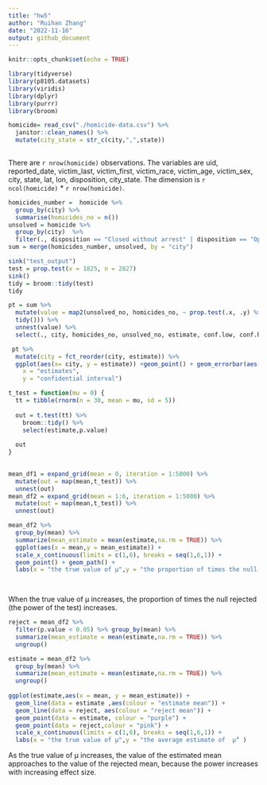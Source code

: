 ```yaml
---
title: "hw5"
author: "Ruihan Zhang"
date: "2022-11-16"
output: github_document
---
```


```r
knitr::opts_chunk$set(echo = TRUE)
```

```r
library(tidyverse)
library(p8105.datasets)
library(viridis)
library(dplyr)
library(purrr)
library(broom)
```

```r
homicide= read_csv("./homicide-data.csv") %>% 
  janitor::clean_names() %>% 
  mutate(city_state = str_c(city,",",state))
  
```
There are `r nrow(homicide)` observations. The variables are uid, reported_date, victim_last, victim_first, victim_race, victim_age, victim_sex, city, state, lat, lon, disposition, city_state. The dimension is `r ncol(homicide)` * `r nrow(homicide)`.

```r
homicides_number =  homicide %>% 
  group_by(city) %>% 
  summarise(homicides_no = n())
unsolved = homicide %>% 
  group_by(city)  %>% 
  filter(., disposition == "Closed without arrest" | disposition == "Open/No arrest" ) %>% summarise(unsolved_no = n())
sum = merge(homicides_number, unsolved, by = "city")

```

```r

sink("test_output")
test = prop.test(x = 1825, n = 2827) 
sink()
tidy = broom::tidy(test)
tidy
```

```r
pt = sum %>% 
  mutate(value = map2(unsolved_no, homicides_no, ~ prop.test(.x, .y) %>% 
  tidy())) %>% 
  unnest(value) %>% 
  select(., city, homicides_no, unsolved_no, estimate, conf.low, conf.high)
```

```r
 pt %>% 
  mutate(city = fct_reorder(city, estimate)) %>% 
  ggplot(aes(x= city, y = estimate)) +geom_point() + geom_errorbar(aes(ymin = conf.low, ymax = conf.high),width = 0.2) +theme(axis.text.x = element_text(angle = 90, vjust = 0.5, hjust = 1)) + labs(title = "the estimates and CIs for each city",
    x = "estimates",
    y = "confidential interval")
```

```r
t_test = function(mu = 0) {
  tt = tibble(rnorm(n = 30, mean = mu, sd = 5))
  
  out = t.test(tt) %>% 
    broom::tidy() %>% 
    select(estimate,p.value)
  
  out
}
     

```

```r
mean_df1 = expand_grid(mean = 0, iteration = 1:5000) %>% 
  mutate(out = map(mean,t_test)) %>% 
  unnest(out)
mean_df2 = expand_grid(mean = 1:6, iteration = 1:5000) %>% 
  mutate(out = map(mean,t_test)) %>% 
  unnest(out)

```


```r
mean_df2 %>%
  group_by(mean) %>% 
  summarize(mean_estimate = mean(estimate,na.rm = TRUE)) %>% 
  ggplot(aes(x = mean,y = mean_estimate)) +
  scale_x_continuous(limits = c(1,6), breaks = seq(1,6,1)) + 
  geom_point() + geom_path() +
  labs(x = "the true value of μ",y = "the proportion of times the null rejected (the power of the test)",title = "the association between effect size and power")

  
```

When the true value of μ increases, the proportion of times the null rejected (the power of the test) increases. 

```r
reject = mean_df2 %>% 
  filter(p.value < 0.05) %>% group_by(mean) %>% 
  summarize(mean_estimate = mean(estimate,na.rm = TRUE)) %>% 
  ungroup()

estimate = mean_df2 %>% 
  group_by(mean) %>% 
  summarize(mean_estimate = mean(estimate,na.rm = TRUE)) %>% 
  ungroup()
  
ggplot(estimate,aes(x = mean, y = mean_estimate)) +
  geom_line(data = estimate ,aes(colour = "estimate mean")) +
  geom_line(data = reject, aes(colour = "reject mean")) +
  geom_point(data = estimate, colour = "purple") +
  geom_point(data = reject,colour = "pink") +
  scale_x_continuous(limits = c(1,6), breaks = seq(1,6,1)) +
  labs(x = "the true value of μ",y = "the average estimate of  μ̂" )

```


As the true value of μ increases, the value of the estimated mean approaches to the value of the rejected mean, because the power increases with increasing effect size. 

